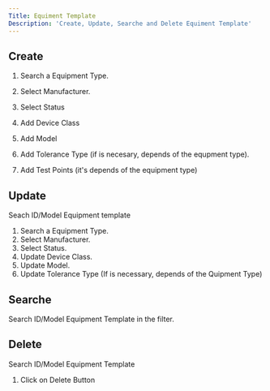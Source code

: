 ```yaml
---
Title: Equiment Template
Description: 'Create, Update, Searche and Delete Equiment Template'
---
```

## Create


1. Search a Equipment Type.

2. Select Manufacturer.

3. Select Status

4. Add Device Class

5. Add Model

6. Add Tolerance Type (if is necesary, depends of the equpment type).

7. Add Test Points (it's depends of the equipment type)

## Update

Seach ID/Model Equipment template

1. Search a Equipment Type.
2. Select Manufacturer.
3. Select Status.
4. Update Device Class.
5. Update Model.
6. Update Tolerance Type (If is necessary, depends of the Quipment Type)


## Searche
Search ID/Model Equipment Template in the filter.

## Delete
Search ID/Model Equipment Template

1. Click on Delete Button
